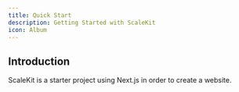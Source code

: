 ---
title: Quick Start
description: Getting Started with ScaleKit
icon: Album
---

## Introduction

ScaleKit is a starter project using Next.js in order to create a website.
